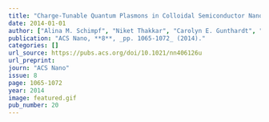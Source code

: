 ```yaml
---
title: "Charge-Tunable Quantum Plasmons in Colloidal Semiconductor Nanocrystals"
date: 2014-01-01
author: ["Alina M. Schimpf", "Niket Thakkar", "Carolyn E. Gunthardt", "David J. Masiello", "Daniel R. Gamelin"]
publication: "ACS Nano, **8**, _pp. 1065-1072_ (2014)."
categories: []
url_source: https://pubs.acs.org/doi/10.1021/nn406126u
url_preprint: 
journ: "ACS Nano"
issue: 8
page: 1065-1072
year: 2014
image: featured.gif
pub_number: 20
---
```

